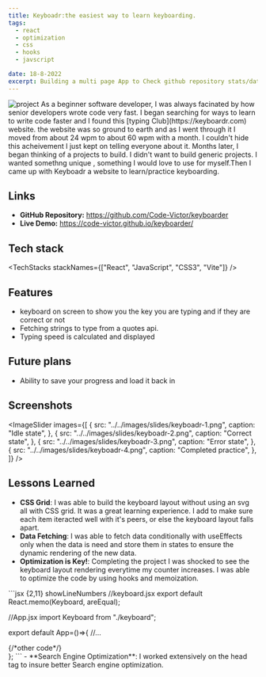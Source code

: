 ```yaml
---
title: Keyboadr:the easiest way to learn keyboarding.
tags:
  - react
  - optimization
  - css
  - hooks
  - javscript

date: 18-8-2022
excerpt: Building a multi page App to Check github repository stats/data at a glance
---
```


<Caption caption="keyboadr thumbnail">
  <Image
    src="../../images/projects/keyboadr-thumbnail-slim.png"
    alt="project"
    width={1651}
    height={640}
  />
</Caption>
As a beginner software developer, I was always facinated by how senior developers
wrote code very fast. I began searching for ways to learn to write code faster and
I found this [typing Club](https://keyboardr.com) website. the website was so ground
to earth and as I went through it I moved from about 24 wpm to about 60 wpm with
a month. I couldn't hide this acheivement I just kept on telling everyone about it.
Months later, I began thinking of a projects to build. I didn't want to build generic
projects. I wanted somethng unique , something I would love to use for myself.Then
I came up with Keyboadr a website to learn/practice keyboarding.

## Links

- **GitHub Repository:** <a target="_blank" href="https://github.com/Code-Victor/keyboarder">https://github.com/Code-Victor/keyboarder</a>
- **Live Demo:** <a target="_blank" href="https://code-victor.github.io/keyboarder/">https://code-victor.github.io/keyboarder/</a>

## Tech stack

<TechStacks stackNames={["React", "JavaScript", "CSS3", "Vite"]} />

## Features

- keyboard on screen to show you the key you are typing and if they are correct or not
- Fetching strings to type from a quotes api.
- Typing speed is calculated and displayed

## Future plans

- Ability to save your progress and load it back in

## Screenshots

<ImageSlider
  images={[
    {
      src: "../../images/slides/keyboadr-1.png",
      caption: "Idle state",
    },
    {
      src: "../../images/slides/keyboadr-2.png",
      caption: "Correct state",
    },
    {
      src: "../../images/slides/keyboadr-3.png",
      caption: "Error state",
    },
    {
      src: "../../images/slides/keyboadr-4.png",
      caption: "Completed practice",
    },
  ]}
/>

## Lessons Learned

- **CSS Grid**: I was able to build the keyboard layout without using an svg all with CSS grid. It was a great learning experience.
  I add to make sure each item iteracted well with it's peers, or else the keyboard layout falls apart.
- **Data Fetching**: I was able to fetch data conditionally with useEffects only when the data is need and store them in states to ensure the dynamic rendering of the new data.
- **Optimization is Key!**: Completing the project I was shocked to see the keyboard layout rendering everytime my counter increases. I was able to optimize the code by using hooks and memoization.

<Caption caption="optimizing the keyboard component">
```jsx {2,11} showLineNumbers
//keyboard.jsx
export default React.memo(Keyboard, areEqual);

//App.jsx
import Keyboard from "./keyboard";

export default App=()=>{
  //...
  <div className="App">
    {/*other code*/}
    <Keyboard />
  </div>
};
```
</Caption>
- **Search Engine Optimization**: I worked extensively on the head tag to insure better
Search engine optimization.
